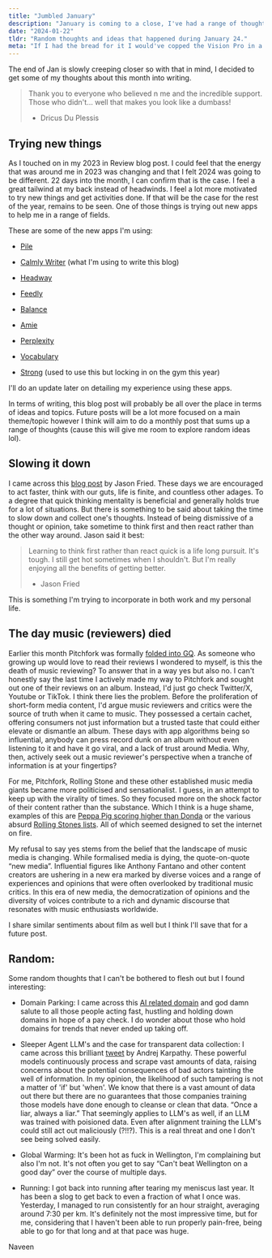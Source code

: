 ```yaml
---
title: "Jumbled January"
description: "January is coming to a close, I've had a range of thoughts enter my head. Instead of letting them disappear they are getting written down."
date: "2024-01-22"
tldr: "Random thoughts and ideas that happened during January 24."
meta: "If I had the bread for it I would've copped the Vision Pro in a heartbeat."
---
```


The end of Jan is slowly creeping closer so with that in mind, I decided to get some of my thoughts about this month into writing.

> Thank you to everyone who believed n me and the incredible support. Those who didn&#39;t… well that makes you look like a dumbass!
>
> - Dricus Du Plessis

## Trying new things

As I touched on in my 2023 in Review blog post. I could feel that the energy that was around me in 2023 was changing and that I felt 2024 was going to be different. 22 days into the month, I can confirm that is the case. I feel a great tailwind at my back instead of headwinds. I feel a lot more motivated to try new things and get activities done. If that will be the case for the rest of the year, remains to be seen. One of those things is trying out new apps to help me in a range of fields.

These are some of the new apps I'm using:

- [Pile](https://github.com/UdaraJay/Pile)

- [Calmly Writer](https://www.calmlywriter.com/index.htm) (what I&#39;m using to write this blog)

- [Headway](https://makeheadway.com/)

- [Feedly](https://feedly.com/)

- [Balance](https://trybalance.app)

- [Amie](https://calendar.amie.so/)

- [Perplexity](https://www.perplexity.ai/)

- [Vocabulary](https://apps.apple.com/th/app/vocabulary-learn-words-daily/id1084540807)

- [Strong](https://www.strong.app/) (used to use this but locking in on the gym this year)

I&#39;ll do an update later on detailing my experience using these apps.

In terms of writing, this blog post will probably be all over the place in terms of ideas and topics. Future posts will be a lot more focused on a main theme/topic however I think will aim to do a monthly post that sums up a range of thoughts (cause this will give me room to explore random ideas lol).

## Slowing it down

I came across this [blog post](https://signalvnoise.com/posts/3124-give-it-five-minutes) by Jason Fried. These days we are encouraged to act faster, think with our guts, life is finite, and countless other adages. To a degree that quick thinking mentality is beneficial and generally holds true for a lot of situations. But there is something to be said about taking the time to slow down and collect one&#39;s thoughts. Instead of being dismissive of a thought or opinion, take sometime to think first and then react rather than the other way around. Jason said it best:

> Learning to think first rather than react quick is a life long pursuit. It&#39;s tough. I still get hot sometimes when I shouldn&#39;t. But I&#39;m really enjoying all the benefits of getting better.
>
> - Jason Fried

This is something I&#39;m trying to incorporate in both work and my personal life.

## The day music (reviewers) died

Earlier this month Pitchfork was formally [folded into GQ](https://www.theverge.com/2024/1/17/24042208/pitchfork-to-be-absorbed-into-gq-layoffs). As someone who growing up would love to read their reviews I wondered to myself, is this the death of music reviewing? To answer that in a way yes but also no. I can&#39;t honestly say the last time I actively made my way to Pitchfork and sought out one of their reviews on an album. Instead, I&#39;d just go check Twitter/X, Youtube or TikTok. I think there lies the problem. Before the proliferation of short-form media content, I&#39;d argue music reviewers and critics were the source of truth when it came to music. They possessed a certain cachet, offering consumers not just information but a trusted taste that could either elevate or dismantle an album. These days with app algorithms being so influential, anybody can press record dunk on an album without even listening to it and have it go viral, and a lack of trust around Media. Why, then, actively seek out a music reviewer's perspective when a tranche of information is at your fingertips?

For me, Pitchfork, Rolling Stone and these other established music media giants became more politicised and sensationalist. I guess, in an attempt to keep up with the virality of times. So they focused more on the shock factor of their content rather than the substance. Which I think is a huge shame, examples of this are [Peppa Pig scoring higher than Donda](https://hypebeast.com/2021/9/peppa-pig-6-5-kanye-west-donda-album-pitchfork-review-twitter-comparison) or the various absurd [Rolling Stones lists](https://www.thedailybeast.com/obsessed/rolling-stone-best-singers-list-that-snubbed-celine-dion-is-nonsense). All of which seemed designed to set the internet on fire.

My refusal to say yes stems from the belief that the landscape of music media is changing. While formalised media is dying, the quote-on-quote “new media”. Influential figures like Anthony Fantano and other content creators are ushering in a new era marked by diverse voices and a range of experiences and opinions that were often overlooked by traditional music critics. In this era of new media, the democratization of opinions and the diversity of voices contribute to a rich and dynamic discourse that resonates with music enthusiasts worldwide.

I share similar sentiments about film as well but I think I&#39;ll save that for a future post.

## Random:

Some random thoughts that I can&#39;t be bothered to flesh out but I found interesting:

- Domain Parking: I came across this [AI related domain](http://trace.ai) and god damn salute to all those people acting fast, hustling and holding down domains in hope of a pay check. I do wonder about those who hold domains for trends that never ended up taking off.

- Sleeper Agent LLM&#39;s and the case for transparent data collection: I came across this brilliant [tweet](https://twitter.com/karpathy/status/1745921205020799433) by Andrej Karpathy. These powerful models continuously process and scrape vast amounts of data, raising concerns about the potential consequences of bad actors tainting the well of information. In my opinion, the likelihood of such tampering is not a matter of 'if' but 'when&#39;. We know that there is a vast amount of data out there but there are no guarantees that those companies training those models have done enough to cleanse or clean that data. “Once a liar, always a liar.” That seemingly applies to LLM&#39;s as well, if an LLM was trained with poisioned data. Even after alignment training the LLM&#39;s could still act out maliciously (?!!?). This is a real threat and one I don't see being solved easily.

- Global Warming: It&#39;s been hot as fuck in Wellington, I&#39;m complaining but also I&#39;m not. It&#39;s not often you get to say “Can&#39;t beat Wellington on a good day” over the course of multiple days.

- Running: I got back into running after tearing my meniscus last year. It has been a slog to get back to even a fraction of what I once was. Yesterday, I managed to run consistently for an hour straight, averaging around 7:30 per km. It&#39;s definitely not the most impressive time, but for me, considering that I haven&#39;t been able to run properly pain-free, being able to go for that long and at that pace was huge.

Naveen

